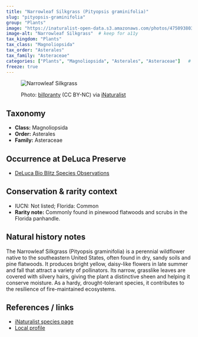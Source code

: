 ```yaml
---
title: "Narrowleaf Silkgrass (Pityopsis graminifolia)"
slug: "pityopsis-graminifolia"
group: "Plants"
image: "https://inaturalist-open-data.s3.amazonaws.com/photos/475093803/medium.jpg"        # keep for thumbnails
image-alt: "Narrowleaf Silkgrass"  # keep for a11y
tax_kingdom: "Plants"
tax_class: "Magnoliopsida"
tax_order: "Asterales"
tax_family: "Asteraceae"
categories: ["Plants", "Magnoliopsida", "Asterales", "Asteraceae"]   # these drive the chips + filtering
freeze: true
---
```


<figure class="species-figure">

<img src="https://inaturalist-open-data.s3.amazonaws.com/photos/475093803/medium.jpg" alt="Narrowleaf Silkgrass" class="species-photo"/>

<figcaption class="photo-credit">

Photo: <a href="https://www.inaturalist.org/people/billpranty">billpranty</a> (CC BY-NC) via <a href="https://www.inaturalist.org/observations/264590576">iNaturalist</a>

</figcaption>

</figure>

## Taxonomy

-   **Class:** Magnoliopsida
-   **Order:** Asterales
-   **Family:** Asteraceae

## Occurrence at DeLuca Preserve

-   [DeLuca Bio Blitz Species Observations](https://www.inaturalist.org/observations?project_id=191727&subview=table&taxon_id=166939)

## Conservation & rarity context

-   IUCN: Not listed; Florida: Common
-   **Rarity note:** Commonly found in pinewood flatwoods and scrubs in the Florida panhandle.

## Natural history notes

The Narrowleaf Silkgrass (Pityopsis graminifolia) is a perennial wildflower native to the southeastern United States, often found in dry, sandy soils and pine flatwoods. It produces bright yellow, daisy-like flowers in late summer and fall that attract a variety of pollinators. Its narrow, grasslike leaves are covered with silvery hairs, giving the plant a distinctive sheen and helping it conserve moisture. As a hardy, drought-tolerant species, it contributes to the resilience of fire-maintained ecosystems.

## References / links

-   [iNaturalist species page](https://www.inaturalist.org/taxa/166939-Pityopsis-graminifolia)
-   [Local profile](https://florida.plantatlas.usf.edu/plant/species/524)
